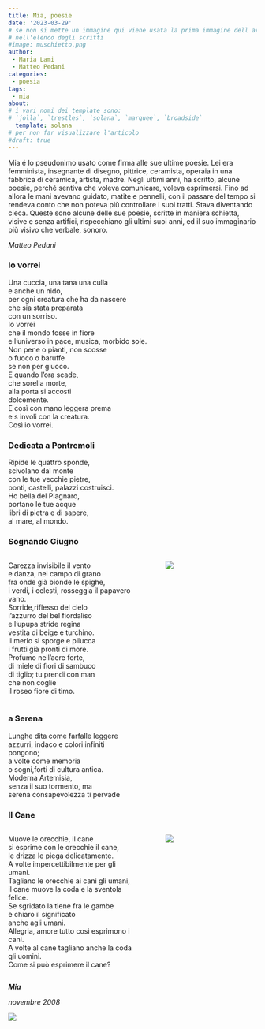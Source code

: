 ```yaml
---
title: Mia, poesie
date: '2023-03-29'
# se non si mette un immagine qui viene usata la prima immagine dell articolo
# nell'elenco degli scritti
#image: muschietto.png
author:
 - Maria Lami
 - Matteo Pedani
categories:
 - poesia
tags:
 - mia
about:
# i vari nomi dei template sono:
# `jolla`, `trestles`, `solana`, `marquee`, `broadside`
  template: solana
# per non far visualizzare l'articolo 
#draft: true
---
```


Mia é lo pseudonimo usato come firma alle sue ultime poesie. Lei era femminista, insegnante di disegno, pittrice, ceramista, operaia in una fabbrica di ceramica, artista, madre. Negli ultimi anni, ha scritto, alcune poesie, perché sentiva che voleva comunicare, voleva esprimersi. Fino ad allora le mani avevano guidato, matite e pennelli, con il passare del tempo si rendeva conto che non poteva più controllare i suoi tratti. Stava diventando cieca. Queste sono alcune delle sue poesie, scritte in maniera schietta, visive e senza artifici, rispecchiano gli ultimi suoi anni, ed il suo immaginario più visivo che verbale, sonoro.

*Matteo Pedani*

### Io vorrei

Una cuccia, una tana una culla\
e anche un nido,\
per ogni creatura che ha da nascere\
che sia stata preparata\
con un sorriso.\
Io vorrei\
che il mondo fosse in fiore\
e l'universo in pace, musica, morbido sole.\
Non pene o pianti, non scosse\
o fuoco o baruffe\
se non per giuoco.\
E quando l'ora scade,\
che sorella morte,\
alla porta si accosti\
dolcemente.\
E così con mano leggera prema\
e s involi con la creatura.\
Così io vorrei.\

### Dedicata a Pontremoli

Ripide le quattro sponde,\
scivolano dal monte\
con le tue vecchie pietre,\
ponti, castelli, palazzi costruisci.\
Ho bella del Piagnaro,\
portano le tue acque\
libri di pietra e di sapere,\
al mare, al mondo.


### Sognando Giugno

::: columns
::: {.column width="55%"}
Carezza invisibile il vento\
e danza, nel campo di grano\
fra onde già bionde le spighe,\
i verdi, i celesti, rosseggia il papavero\
vano.\
Sorride,riflesso del cielo\
l'azzurro del bel fiordaliso\
e l'upupa stride regina\
vestita di beige e turchino.\
Il merlo si sporge e pilucca\
i frutti già pronti di more.\
Profumo nell'aere forte,\
di miele di fiori di sambuco\
di tiglio; tu prendi con man\
che non coglie\
il roseo fiore di timo.\
:::

::: {.column width="5%"}
<!-- empty column to create gap -->
:::

::: {.column width="40%"}
![](gallo_colori_piccolo.png)
:::
:::

### a Serena

Lunghe dita come farfalle leggere\
azzurri, indaco e colori infiniti\
pongono;\
a volte come memoria\
o sogni,forti di cultura antica.\
Moderna Artemisia,\
senza il suo tormento, ma\
serena consapevolezza ti pervade 


### Il Cane

::: columns
::: {.column width="55%"}
Muove le orecchie, il cane\
si esprime con le orecchie il cane,\
le drizza le piega delicatamente.\
A volte impercettibilmente per gli umani.\
Tagliano le orecchie ai cani gli umani,\
il cane muove la coda e la sventola\
felice.\
Se sgridato la tiene fra le gambe\
è chiaro il significato\
anche agli umani.\
Allegria, amore tutto così esprimono i cani.\
A volte al cane tagliano anche la coda\
gli uomini.\
Come si può esprimere il cane?\
:::

::: {.column width="5%"}
<!-- empty column to create gap -->
:::

::: {.column width="40%"}
![](scodato.png)
:::
:::

***Mia***

*novembre 2008*

![](muschietto.png){fig-alt="muschietto" fig-align="center"}

